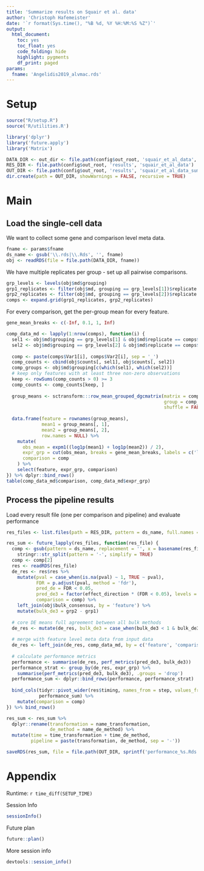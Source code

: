 ```yaml
---
title: 'Summarize results on Squair et al. data'
author: 'Christoph Hafemeister'
date: '`r format(Sys.time(), "%B %d, %Y %H:%M:%S %Z")`'
output:
  html_document: 
    toc: yes
    toc_float: yes
    code_folding: hide
    highlight: pygments
    df_print: paged
params: 
  fname: 'Angelidis2019_alvmac.rds'
---
```


# Setup

```r
source("R/setup.R")
source('R/utilities.R')

library('dplyr')
library('future.apply')
library('Matrix')

DATA_DIR <- out_dir <- file.path(config$out_root, 'squair_et_al_data', 'for_benchmark')
RES_DIR <- file.path(config$out_root, 'results', 'squair_et_al_data')
OUT_DIR <- file.path(config$out_root, 'results', 'squair_et_al_data_summarized')
dir.create(path = OUT_DIR, showWarnings = FALSE, recursive = TRUE)
```

# Main

## Load the single-cell data

We want to collect some gene and comparison level meta data.

```r
fname <- params$fname
ds_name <- gsub('\\.rds|\\.Rds', '', fname)
obj <- readRDS(file = file.path(DATA_DIR, fname))
```

We have multiple replicates per group - set up all pairwise comparisons.

```r
grp_levels <- levels(obj$md$grouping)
grp1_replicates <- filter(obj$md, grouping == grp_levels[1])$replicate %>% unique()
grp2_replicates <- filter(obj$md, grouping == grp_levels[2])$replicate %>% unique()
comps <- expand.grid(grp1_replicates, grp2_replicates)
```

For every comparison, get the per-group mean for every feature.

```r
gene_mean_breaks <- c(-Inf, 0.1, 1, Inf)

comp_data_md <- lapply(1:nrow(comps), function(i) {
  sel1 <- obj$md$grouping == grp_levels[1] & obj$md$replicate == comps$Var1[i]
  sel2 <- obj$md$grouping == grp_levels[2] & obj$md$replicate == comps$Var2[i]
  
  comp <- paste(comps$Var1[i], comps$Var2[i], sep = '_')
  comp_counts <- cbind(obj$counts[, sel1], obj$counts[, sel2])
  comp_groups <- obj$md$grouping[c(which(sel1), which(sel2))]
  # keep only features with at least three non-zero observations
  keep <- rowSums(comp_counts > 0) >= 3
  comp_counts <- comp_counts[keep, ]
  
  group_means <- sctransform:::row_mean_grouped_dgcmatrix(matrix = comp_counts, 
                                                          group = comp_groups, 
                                                          shuffle = FALSE)
  
  data.frame(feature = rownames(group_means),
             mean1 = group_means[, 1],
             mean2 = group_means[, 2], 
             row.names = NULL) %>%
    mutate(
      obs_mean = expm1((log1p(mean1) + log1p(mean2)) / 2),
      expr_grp = cut(obs_mean, breaks = gene_mean_breaks, labels = c('low', 'medium', 'high')),
      comparison = comp
    ) %>%
    select(feature, expr_grp, comparison)
}) %>% dplyr::bind_rows()
table(comp_data_md$comparison, comp_data_md$expr_grp)
```

## Process the pipeline results

Load every result file (one per comparison and pipeline) and evaluate performance

```r
res_files <- list.files(path = RES_DIR, pattern = ds_name, full.names = TRUE)

res_sum <- future_lapply(res_files, function(res_file) {
  comp <- gsub(pattern = ds_name, replacement = '', x = basename(res_file)) %>%
    stringr::str_split(pattern = '-', simplify = TRUE)
  comp <- comp[2]
  res <- readRDS(res_file)
  de_res <- res$res %>% 
    mutate(pval = case_when(is.na(pval) ~ 1, TRUE ~ pval),
           FDR = p.adjust(pval, method = 'fdr'),
           pred_de = FDR < 0.05,
           pred_de3 = factor(effect_direction * (FDR < 0.05), levels = c(-1, 0, 1)),
           comparison = comp) %>%
    left_join(obj$bulk_consensus, by = 'feature') %>%
    mutate(bulk_de3 = grp2 - grp1)
  
  # core DE means full agreement between all bulk methods
  de_res <- mutate(de_res, bulk_de3 = case_when(bulk_de3 < 1 & bulk_de3 > -1 ~ 0, TRUE ~ bulk_de3))
  
  # merge with feature level meta data from input data
  de_res <- left_join(de_res, comp_data_md, by = c('feature', 'comparison'))
  
  # calculate performance metrics
  performance <- summarise(de_res, perf_metrics(pred_de3, bulk_de3)) 
  performance_strat <- group_by(de_res, expr_grp) %>%
    summarise(perf_metrics(pred_de3, bulk_de3), .groups = 'drop')
  performance_sum <- dplyr::bind_rows(performance, performance_strat)
  
  bind_cols(tidyr::pivot_wider(res$timing, names_from = step, values_from = c(name, time)), 
            performance_sum) %>%
    mutate(comparison = comp) 
}) %>% bind_rows()

res_sum <- res_sum %>%
  dplyr::rename(transformation = name_transformation, 
                de_method = name_de_method) %>%
  mutate(time = time_transformation + time_de_method,
         pipeline = paste(transformation, de_method, sep = '-'))
```

```r
saveRDS(res_sum, file = file.path(OUT_DIR, sprintf('performance_%s.Rds', ds_name))) 
```


# Appendix

Runtime: `r time_diff(SETUP_TIME)`

Session Info
```r
sessionInfo()
```

Future plan
```r
future::plan()
```

More session info
```r
devtools::session_info()
```
